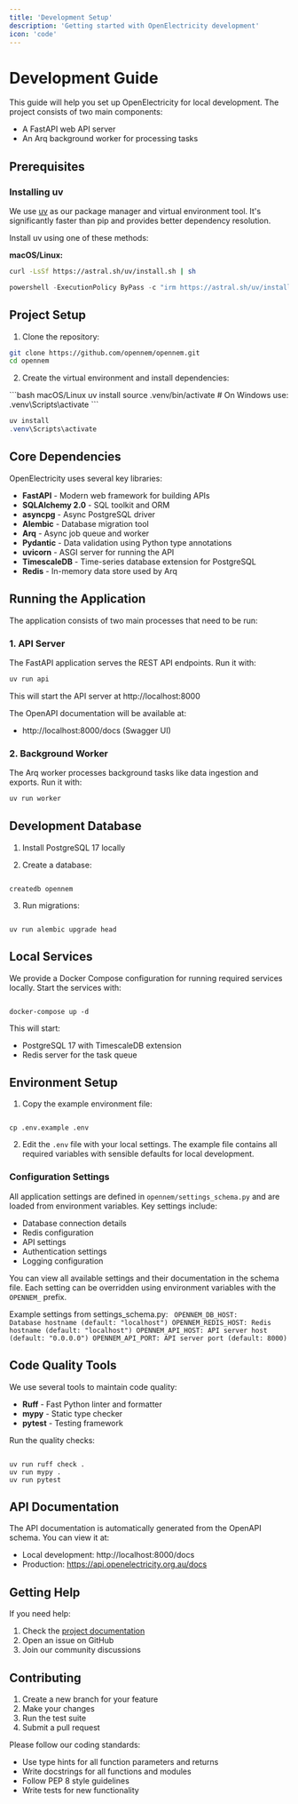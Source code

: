 ```yaml
---
title: 'Development Setup'
description: 'Getting started with OpenElectricity development'
icon: 'code'
---
```


# Development Guide

This guide will help you set up OpenElectricity for local development. The project consists of two main components:
- A FastAPI web API server
- An Arq background worker for processing tasks

## Prerequisites

### Installing uv

We use [uv](https://github.com/astral-sh/uv) as our package manager and virtual environment tool. It's significantly faster than pip and provides better dependency resolution.

Install uv using one of these methods:

**macOS/Linux:**
<CodeGroup>
```bash macOS/Linux
curl -LsSf https://astral.sh/uv/install.sh | sh
```

```powershell Windows
powershell -ExecutionPolicy ByPass -c "irm https://astral.sh/uv/install.ps1 | iex"
```
</CodeGroup>

## Project Setup

1. Clone the repository:
```bash
git clone https://github.com/opennem/opennem.git
cd opennem
```

2. Create the virtual environment and install dependencies:

<CodeGroup>
```bash macOS/Linux
uv install
source .venv/bin/activate  # On Windows use: .venv\Scripts\activate
```

```powershell Windows
uv install
.venv\Scripts\activate
```
</CodeGroup>


## Core Dependencies

OpenElectricity uses several key libraries:

- **FastAPI** - Modern web framework for building APIs
- **SQLAlchemy 2.0** - SQL toolkit and ORM
- **asyncpg** - Async PostgreSQL driver
- **Alembic** - Database migration tool
- **Arq** - Async job queue and worker
- **Pydantic** - Data validation using Python type annotations
- **uvicorn** - ASGI server for running the API
- **TimescaleDB** - Time-series database extension for PostgreSQL
- **Redis** - In-memory data store used by Arq

## Running the Application

The application consists of two main processes that need to be run:

### 1. API Server

The FastAPI application serves the REST API endpoints. Run it with:

```bash
uv run api
```

This will start the API server at http://localhost:8000

The OpenAPI documentation will be available at:

- http://localhost:8000/docs (Swagger UI)

### 2. Background Worker

The Arq worker processes background tasks like data ingestion and exports. Run it with:

```bash
uv run worker
```

## Development Database

1. Install PostgreSQL 17 locally

2. Create a database:
<code>
createdb opennem
</code>

3. Run migrations:
<code>
uv run alembic upgrade head
</code>

## Local Services

We provide a Docker Compose configuration for running required services locally. Start the services with:

<code>
docker-compose up -d
</code>

This will start:
- PostgreSQL 17 with TimescaleDB extension
- Redis server for the task queue

## Environment Setup

1. Copy the example environment file:
<code>
cp .env.example .env
</code>

2. Edit the `.env` file with your local settings. The example file contains all required variables with sensible defaults for local development.

### Configuration Settings

All application settings are defined in `opennem/settings_schema.py` and are loaded from environment variables. Key settings include:

- Database connection details
- Redis configuration
- API settings
- Authentication settings
- Logging configuration

You can view all available settings and their documentation in the schema file. Each setting can be overridden using environment variables with the `OPENNEM_` prefix.

Example settings from settings_schema.py:
<code>
OPENNEM_DB_HOST: Database hostname (default: "localhost")
OPENNEM_REDIS_HOST: Redis hostname (default: "localhost")
OPENNEM_API_HOST: API server host (default: "0.0.0.0")
OPENNEM_API_PORT: API server port (default: 8000)
</code>

## Code Quality Tools

We use several tools to maintain code quality:

- **Ruff** - Fast Python linter and formatter
- **mypy** - Static type checker
- **pytest** - Testing framework

Run the quality checks:

<code>
uv run ruff check .
uv run mypy .
uv run pytest
</code>

## API Documentation

The API documentation is automatically generated from the OpenAPI schema. You can view it at:

- Local development: http://localhost:8000/docs
- Production: https://api.openelectricity.org.au/docs

## Getting Help

If you need help:

1. Check the [project documentation](https://docs.openelectricity.org.au)
2. Open an issue on GitHub
3. Join our community discussions

## Contributing

1. Create a new branch for your feature
2. Make your changes
3. Run the test suite
4. Submit a pull request

Please follow our coding standards:
- Use type hints for all function parameters and returns
- Write docstrings for all functions and modules
- Follow PEP 8 style guidelines
- Write tests for new functionality
